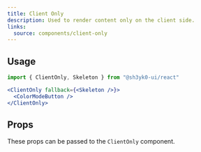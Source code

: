 ```yaml
---
title: Client Only
description: Used to render content only on the client side.
links:
  source: components/client-only
---
```


## Usage

```jsx
import { ClientOnly, Skeleton } from "@sh3yk0-ui/react"
```

```jsx
<ClientOnly fallback={<Skeleton />}>
  <ColorModeButton />
</ClientOnly>
```

## Props

These props can be passed to the `ClientOnly` component.

<PropTable component="ClientOnly" part="ClientOnly" />
